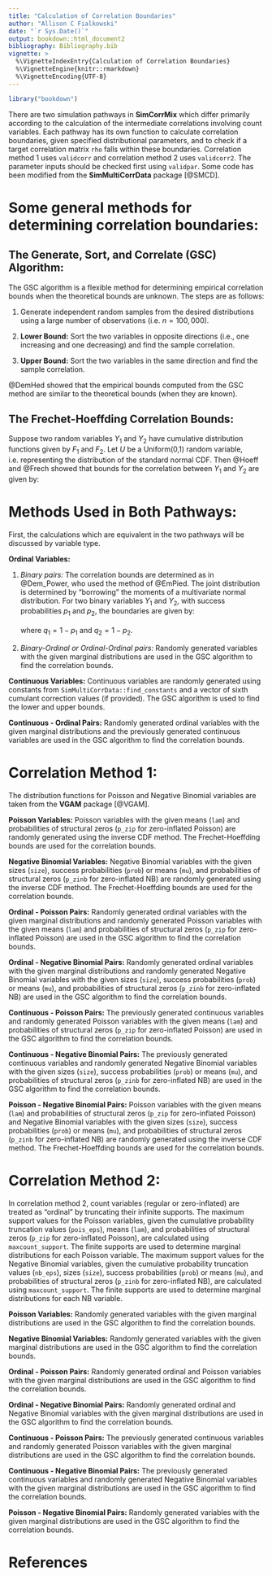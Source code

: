 ```yaml
---
title: "Calculation of Correlation Boundaries"
author: "Allison C Fialkowski"
date: "`r Sys.Date()`"
output: bookdown::html_document2
bibliography: Bibliography.bib
vignette: >
  %\VignetteIndexEntry{Calculation of Correlation Boundaries}
  %\VignetteEngine{knitr::rmarkdown}
  %\VignetteEncoding{UTF-8}
---
```


<style type="text/css">

h1.title {
  text-align: center;
}
h4.author { /* Header 4 - and the author and data headers use this too  */
  text-align: center;
}
h4.date { /* Header 4 - and the author and data headers use this too  */
  text-align: center;
}
</style>

```r
library("bookdown")
```

There are two simulation pathways in **SimCorrMix** which differ primarily according to the calculation of the intermediate correlations involving count variables.  Each pathway has its own function to calculate correlation boundaries, given specified distributional parameters, and to check if a target correlation matrix `rho` falls within these boundaries.  Correlation method 1 uses `validcorr` and correlation method 2 uses `validcorr2`.  The parameter inputs should be checked first using `validpar`.  Some code has been modified from the **SimMultiCorrData** package [@SMCD].

# Some general methods for determining correlation boundaries: {-}

## The Generate, Sort, and Correlate (GSC) Algorithm: {-}

The GSC algorithm is a flexible method for determining empirical correlation bounds when the theoretical bounds are unknown.  The steps are as follows:

1) Generate independent random samples from the desired distributions using a large number of observations (i.e. $n = 100,000$).

2) **Lower Bound:** Sort the two variables in opposite directions (i.e., one increasing and one decreasing) and find the sample correlation.

3) **Upper Bound:** Sort the two variables in the same direction and find the sample correlation.

@DemHed showed that the empirical bounds computed from the GSC method are similar to the theoretical bounds (when they are known).

## The Frechet-Hoeffding Correlation Bounds: {-}

Suppose two random variables $Y_1$ and $Y_2$ have cumulative distribution functions given by $F_1$ and $F_2$.  Let $U$ be a Uniform(0,1) random variable, i.e. representing the distribution of the standard normal CDF. Then @Hoeff and @Frech showed that bounds for the correlation between $Y_1$ and $Y_2$ are given by:     
\begin{equation}    
\{cor(F_1^{-1}(U), F_2^{-1}(1 - U)),\ cor(F_1^{-1}(U), F_2^{-1}(U))\}. (\#eq:System1)
\end{equation}    

# Methods Used in Both Pathways: {-}

First, the calculations which are equivalent in the two pathways will be discussed by variable type.

**Ordinal Variables:**

1) *Binary pairs:* The correlation bounds are determined as in @Dem_Power, who used the method of @EmPied.  The joint distribution is determined by "borrowing" the moments of a multivariate normal distribution.  For two binary variables $Y_1$ and $Y_2$, with success probabilities $p_1$ and $p_2$, the boundaries are given by:    
\begin{equation}     
\{max(-\sqrt{(p_1p_2)/(q_1q_2)},\ -\sqrt{(q_1q_2)/(p_1p_2)}),\ \ \ min(\sqrt{(p_1q_2)/(q_1p_2)},\ \sqrt{(q_1p_2)/(p_1q_2)})\}, (\#eq:System2)
\end{equation}    
where $q_1 = 1 - p_1$ and $q_2 = 1 - p_2$.

2) *Binary-Ordinal or Ordinal-Ordinal pairs:* Randomly generated variables with the given marginal distributions are used in the GSC algorithm to find the correlation bounds.

**Continuous Variables:** Continuous variables are randomly generated using constants from `SimMultiCorrData::find_constants` and a vector of sixth cumulant correction values (if provided).  The GSC algorithm is used to find the lower and upper bounds.

**Continuous - Ordinal Pairs:** Randomly generated ordinal variables with the given marginal distributions and the previously generated continuous variables are used in the GSC algorithm to find the correlation bounds.

# Correlation Method 1: {-}

The distribution functions for Poisson and Negative Binomial variables are taken from the **VGAM** package [@VGAM].       

**Poisson Variables:** Poisson variables with the given means (`lam`) and probabilities of structural zeros (`p_zip` for zero-inflated Poisson) are randomly generated using the inverse CDF method.  The Frechet-Hoeffding bounds are used for the correlation bounds.

**Negative Binomial Variables:** Negative Binomial variables with the given sizes (`size`), success probabilities (`prob`) or means (`mu`), and probabilities of structural zeros (`p_zinb` for zero-inflated NB) are randomly generated using the inverse CDF method.  The Frechet-Hoeffding bounds are used for the correlation bounds.

**Ordinal - Poisson Pairs:** Randomly generated ordinal variables with the given marginal distributions and randomly generated Poisson variables with the given means (`lam`) and probabilities of structural zeros (`p_zip` for zero-inflated Poisson) are used in the GSC algorithm to find the correlation bounds.

**Ordinal - Negative Binomial Pairs:** Randomly generated ordinal variables with the given marginal distributions and randomly generated Negative Binomial variables with the given sizes (`size`), success probabilities (`prob`) or means (`mu`), and probabilities of structural zeros (`p_zinb` for zero-inflated NB) are used in the GSC algorithm to find the correlation bounds.

**Continuous - Poisson Pairs:** The previously generated continuous variables and randomly generated Poisson variables with the given means (`lam`) and probabilities of structural zeros (`p_zip` for zero-inflated Poisson) are used in the GSC algorithm to find the correlation bounds.

**Continuous - Negative Binomial Pairs:** The previously generated continuous variables and randomly generated Negative Binomial variables with the given sizes (`size`), success probabilities (`prob`) or means (`mu`), and probabilities of structural zeros (`p_zinb` for zero-inflated NB) are used in the GSC algorithm to find the correlation bounds.

**Poisson - Negative Binomial Pairs:** Poisson variables with the given means (`lam`) and probabilities of structural zeros (`p_zip` for zero-inflated Poisson) and Negative Binomial variables with the given sizes (`size`), success probabilities (`prob`) or means (`mu`), and probabilities of structural zeros (`p_zinb` for zero-inflated NB) are randomly generated using the inverse CDF method.  The Frechet-Hoeffding bounds are used for the correlation bounds.

# Correlation Method 2: {-}

In correlation method 2, count variables (regular or zero-inflated) are treated as "ordinal" by truncating their infinite supports.  The maximum support values for the Poisson variables, given the cumulative probability truncation values (`pois_eps`), means (`lam`), and probabilities of structural zeros (`p_zip` for zero-inflated Poisson), are calculated using `maxcount_support`. The finite supports are used to determine marginal distributions for each Poisson variable.  The maximum support values for the Negative Binomial variables, given the cumulative probability truncation values (`nb_eps`), sizes (`size`), success probabilities (`prob`) or means (`mu`), and probabilities of structural zeros (`p_zinb` for zero-inflated NB), are calculated using `maxcount_support`.  The finite supports are used to determine marginal distributions for each NB variable.    

**Poisson Variables:** Randomly generated variables with the given marginal distributions are used in the GSC algorithm to find the correlation bounds.

**Negative Binomial Variables:** Randomly generated variables with the given marginal distributions are used in the GSC algorithm to find the correlation bounds.

**Ordinal - Poisson Pairs:** Randomly generated ordinal and Poisson variables with the given marginal distributions are used in the GSC algorithm to find the correlation bounds.

**Ordinal - Negative Binomial Pairs:** Randomly generated ordinal and Negative Binomial variables with the given marginal distributions are used in the GSC algorithm to find the correlation bounds.

**Continuous - Poisson Pairs:** The previously generated continuous variables and randomly generated Poisson variables with the given marginal distributions are used in the GSC algorithm to find the correlation bounds.

**Continuous - Negative Binomial Pairs:** The previously generated continuous variables and randomly generated Negative Binomial variables with the given marginal distributions are used in the GSC algorithm to find the correlation bounds.

**Poisson - Negative Binomial Pairs:** Randomly generated variables with the given marginal distributions are used in the GSC algorithm to find the correlation bounds.

# References {-}

<script type="text/x-mathjax-config">
   MathJax.Hub.Config({  "HTML-CSS": { minScaleAdjust: 115, availableFonts: [] }  });
</script>
